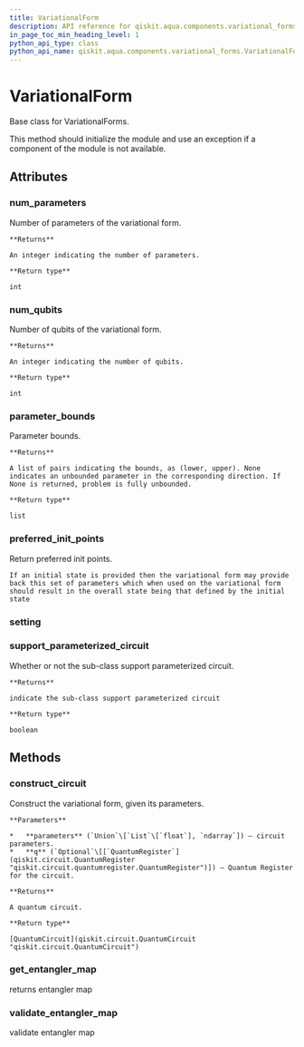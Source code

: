 ```yaml
---
title: VariationalForm
description: API reference for qiskit.aqua.components.variational_forms.VariationalForm
in_page_toc_min_heading_level: 1
python_api_type: class
python_api_name: qiskit.aqua.components.variational_forms.VariationalForm
---
```


# VariationalForm

<Class id="qiskit.aqua.components.variational_forms.VariationalForm" isDedicatedPage={true} github="https://github.com/qiskit-community/qiskit-aqua/tree/stable/0.7/qiskit/aqua/components/variational_forms/variational_form.py" signature="VariationalForm">
  Base class for VariationalForms.

  This method should initialize the module and use an exception if a component of the module is not available.

  ## Attributes

  ### num\_parameters

  <Attribute id="qiskit.aqua.components.variational_forms.VariationalForm.num_parameters">
    Number of parameters of the variational form.

    **Returns**

    An integer indicating the number of parameters.

    **Return type**

    int
  </Attribute>

  ### num\_qubits

  <Attribute id="qiskit.aqua.components.variational_forms.VariationalForm.num_qubits">
    Number of qubits of the variational form.

    **Returns**

    An integer indicating the number of qubits.

    **Return type**

    int
  </Attribute>

  ### parameter\_bounds

  <Attribute id="qiskit.aqua.components.variational_forms.VariationalForm.parameter_bounds">
    Parameter bounds.

    **Returns**

    A list of pairs indicating the bounds, as (lower, upper). None indicates an unbounded parameter in the corresponding direction. If None is returned, problem is fully unbounded.

    **Return type**

    list
  </Attribute>

  ### preferred\_init\_points

  <Attribute id="qiskit.aqua.components.variational_forms.VariationalForm.preferred_init_points">
    Return preferred init points.

    If an initial state is provided then the variational form may provide back this set of parameters which when used on the variational form should result in the overall state being that defined by the initial state
  </Attribute>

  ### setting

  <Attribute id="qiskit.aqua.components.variational_forms.VariationalForm.setting" />

  ### support\_parameterized\_circuit

  <Attribute id="qiskit.aqua.components.variational_forms.VariationalForm.support_parameterized_circuit">
    Whether or not the sub-class support parameterized circuit.

    **Returns**

    indicate the sub-class support parameterized circuit

    **Return type**

    boolean
  </Attribute>

  ## Methods

  ### construct\_circuit

  <Function id="qiskit.aqua.components.variational_forms.VariationalForm.construct_circuit" signature="abstract VariationalForm.construct_circuit(parameters, q=None)">
    Construct the variational form, given its parameters.

    **Parameters**

    *   **parameters** (`Union`\[`List`\[`float`], `ndarray`]) – circuit parameters.
    *   **q** (`Optional`\[[`QuantumRegister`](qiskit.circuit.QuantumRegister "qiskit.circuit.quantumregister.QuantumRegister")]) – Quantum Register for the circuit.

    **Returns**

    A quantum circuit.

    **Return type**

    [QuantumCircuit](qiskit.circuit.QuantumCircuit "qiskit.circuit.QuantumCircuit")
  </Function>

  ### get\_entangler\_map

  <Function id="qiskit.aqua.components.variational_forms.VariationalForm.get_entangler_map" signature="static VariationalForm.get_entangler_map(map_type, num_qubits, offset=0)">
    returns entangler map
  </Function>

  ### validate\_entangler\_map

  <Function id="qiskit.aqua.components.variational_forms.VariationalForm.validate_entangler_map" signature="static VariationalForm.validate_entangler_map(entangler_map, num_qubits)">
    validate entangler map
  </Function>
</Class>

